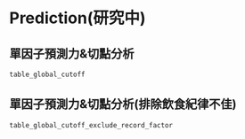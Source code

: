 # Prediction(研究中)

## 單因子預測力&切點分析 {#predict_cutoff_roc}
```r
table_global_cutoff
```

## 單因子預測力&切點分析(排除飲食紀律不佳) {#predict_cutoff_roc_filtered}
```r
table_global_cutoff_exclude_record_factor
```

